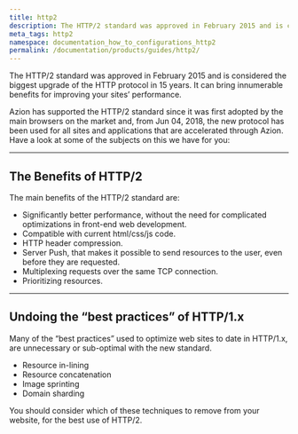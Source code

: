 ```yaml
---
title: http2
description: The HTTP/2 standard was approved in February 2015 and is considered the biggest upgrade of the HTTP protocol in 15 years.
meta_tags: http2
namespace: documentation_how_to_configurations_http2
permalink: /documentation/products/guides/http2/
---
```


The HTTP/2 standard was approved in February 2015 and is considered the biggest upgrade of the HTTP protocol in 15 years. It can bring innumerable benefits for improving your sites’ performance.

Azion has supported the HTTP/2 standard since it was first adopted by the main browsers on the market and, from Jun 04, 2018, the new protocol has been used for all sites and applications that are accelerated through Azion. Have a look at some of the subjects on this we have for you:

---

## The Benefits of HTTP/2

The main benefits of the HTTP/2 standard are:

* Significantly better performance, without the need for complicated optimizations in front-end web development.
* Compatible with current html/css/js code.
* HTTP header compression.
* Server Push, that makes it possible to send resources to the user, even before they are requested.
* Multiplexing requests over the same TCP connection.
* Prioritizing resources.

---

## Undoing the “best practices” of HTTP/1.x

Many of the “best practices” used to optimize web sites to date in HTTP/1.x, are unnecessary or sub-optimal with the new standard.

* Resource in-lining
* Resource concatenation
* Image sprinting
* Domain sharding

You should consider which of these techniques to remove from your website, for the best use of HTTP/2.
